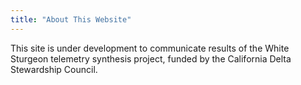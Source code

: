 ```yaml
---
title: "About This Website"
---
```


This site is under development to communicate results of the White Sturgeon telemetry synthesis project, funded by the California Delta Stewardship Council.